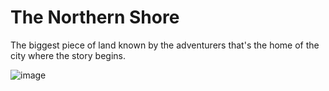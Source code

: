 # The Northern Shore
The biggest piece of land known by the adventurers that's the home of the city where the story begins.

![image](/assets/atlas/northern_shore.png)